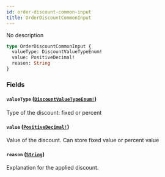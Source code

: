 ```yaml
---
id: order-discount-common-input
title: OrderDiscountCommonInput
---
```


No description

```graphql
type OrderDiscountCommonInput {
  valueType: DiscountValueTypeEnum!
  value: PositiveDecimal!
  reason: String
}
```

### Fields

#### `valueType` ([`DiscountValueTypeEnum!`](/developer/api-reference/enums/discount-value-type-enum.mdx))

Type of the discount: fixed or percent

#### `value` ([`PositiveDecimal!`](/developer/api-reference/scalars/positive-decimal.mdx))

Value of the discount. Can store fixed value or percent value

#### `reason` ([`String`](/developer/api-reference/scalars/string.mdx))

Explanation for the applied discount.
